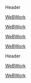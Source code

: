 ::: {.card}

:::: {.card-header}
Header
::::

::::: {.btn .btn-outline-light .btn-block}
[WeBWork](/webwork){alt="webwork link"}
:::::

::::: {.btn .btn-outline-light .btn-block}
[WeBWork](/webwork){alt="webwork link"}
:::::

::::: {.alert .alert-info}
[WeBWork](/webwork){.alert-link alt="webwork link"}
:::::

::::: {.btn .btn-info}
[WeBWork](/webwork){.btn-outline-info alt="webwork link"}
:::::

:::


::: {.card}
:::: {.card-header}
Header
::::
:::

:::: {.d-grid .gap-1}
::::: {.btn .btn-light}
<i class="bi-alarm"></i>
[WeBWork](/webwork){.btn-outline-light alt="webwork link"}
:::::

::::: {.btn .btn-light}
[WeBWork](/webwork){.btn-outline-light alt="webwork link"}
:::::

::::
